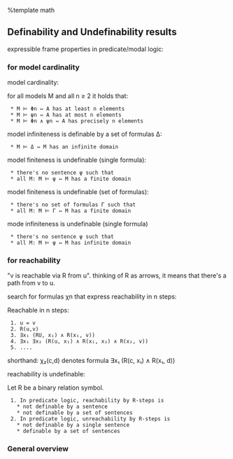 %template math
== Definability and Undefinability results ==
expressible frame properties in predicate/modal logic:

{{local:../img/expressible-frame-properties.png|Expressible frame properties}}

=== for model cardinality ===
model cardinality:

{{local:../img/model-cardinality-definition.png|Model cardinality definition}}


for all models M and all n ≥ 2 it holds that:
  * M ⊨ Φn ⇔ A has at least n elements
  * M ⊨ ψn ⇔ A has at most n elements
  * M ⊨ Φn ∧ ψn ⇔ A has precisely n elements

model infiniteness is definable by a set of formulas Δ:
  * M ⊨ Δ ⇔ M has an infinite domain

model finiteness is undefinable (single formula):
  * there's no sentence ψ such that
  * all M: M ⊨ ψ ⇔ M has a finite domain

model finiteness is undefinable (set of formulas):
  * there's no set of formulas Γ such that
  * all M: M ⊨ Γ ⇔ M has a finite domain

mode infiniteness is undefinable (single formula)
  * there's no sentence ψ such that
  * all M: M ⊨ ψ ⇔ M has infinite domain

=== for reachability ===
"v is reachable via R from u". thinking of R as arrows, it means that there's a path from v to u.

search for formulas χn that express reachability in n steps:

Reachable in n steps:
  1. u = v
  2. R(u,v)
  3. ∃x₁ (RU, x₁) ∧ R(x₁, v))
  4. ∃x₁ ∃x₂ (R(u, x₁) ∧ R(x₁, x₂) ∧ R(x₂, v))
  5. ....

shorthand: χ₂(c,d) denotes formula ∃x₁ (R(c, x₁) ∧ R(x₁, d))

{{local:../img/theorem-for-reachability.png|Theorem for reachability}}

reachability is undefinable:

{{local:../img/reachability-is-undefinable.png|Reachability is undefinable}}


Let R be a binary relation symbol.
  1. In predicate logic, reachability by R-steps is
    * not definable by a sentence
    * not definable by a set of sentences
  2. In predicate logic, unreachability by R-steps is
    * not definable by a single sentence
    * definable by a set of sentences

=== General overview ===
{{local:../img/undefinability-results-overview.png|Undefinability results overview}}

